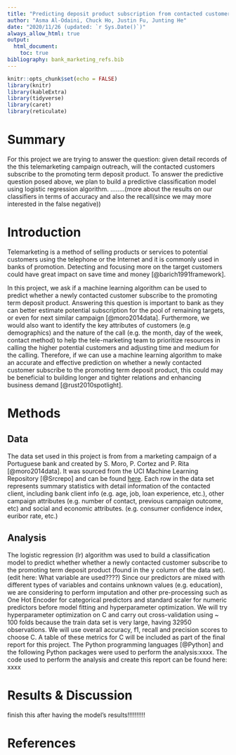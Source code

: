 ```yaml
---
title: "Predicting deposit product subscription from contacted customers"
author: "Asma Al-Odaini, Chuck Ho, Justin Fu, Junting He"
date: "2020/11/26 (updated: `r Sys.Date()`)"
always_allow_html: true
output: 
  html_document:
    toc: true
bibliography: bank_marketing_refs.bib
---
```


```r
knitr::opts_chunk$set(echo = FALSE)
library(knitr)
library(kableExtra)
library(tidyverse)
library(caret)
library(reticulate)
```


# Summary

For this project we are trying to answer the question: given detail records of the this telemarketing campaign outreach, will the contacted customers subscribe to the promoting term deposit product. To answer the predictive question posed above, we plan to build a predictive classification model using logistic regression algorithm. ........(more about the results on our classifiers in terms of accuracy and also the recall(since we may more interested in the false negative))


# Introduction

Telemarketing is a method of selling products or services to potential customers using the telephone or the Internet and it is commonly used in banks of promotion. Detecting and focusing more on the target customers could have great impact on save time and money [@barich1991framework]. 

In this project, we ask if a machine learning algorithm can be used to predict whether a newly contacted customer subscribe to the promoting term deposit product. Answering this question is important to bank as they can better estimate potential subscription for the pool of remaining targets, or even for next similar campaign [@moro2014data]. Furthermore, we would also want to identify the key attributes of customers (e.g demographics) and the nature of the call (e.g. the month, day of the week, contact method) to help the tele-marketing team to prioritize resources in calling the higher potential customers and adjusting time and medium for the calling. Therefore, if we can use a machine learning algorithm to make an accurate and effective prediction on whether a newly contacted customer subscribe to the promoting term deposit product, this could may be beneficial to building longer and tighter relations and enhancing business demand [@rust2010spotlight].


# Methods

## Data

The data set used in this project is from from a marketing campaign of a Portuguese bank and created by S. Moro, P. Cortez and P. Rita [@moro2014data]. It was sourced from the UCI Machine Learning Repository [@Srcrepo] and can be found [here](https://archive.ics.uci.edu/ml/datasets/Bank+Marketing). Each row in the data set represents summary statistics with detail information of the contacted client, including bank client info (e.g. age, job, loan experience, etc.), other campaign attributes (e.g. number of contact, previous campaign outcome, etc) and social and economic attributes. (e.g. consumer confidence index, euribor rate, etc.)


## Analysis

The logistic regression (lr) algorithm was used to build a classification model to predict whether whether a newly contacted customer subscribe to the promoting term deposit product (found in the y column of the data set). (edit here: What variable are used????) Since our predictors are mixed with different types of variables and contains unknown values (e.g. education), we are considering to perform imputation and other pre-processing such as One Hot Encoder for categorical predictors and standard scaler for numeric predictors before model fitting and hyperparameter optimization. We will try hyperparameter optimization on C and carry out cross-validation using ~ 100 folds because the train data set is very large, having 32950 observations. We will use overall accuracy, f1, recall and precision scores to choose C. A table of these metrics for C will be included as part of the final report for this project. The  Python programming languages [@Python] and the following Python packages were used to perform the analysis:xxxx. The code used to perform the analysis and create this report can be found here: xxxx


# Results & Discussion

finish this  after having the model's results!!!!!!!!!!

# References
